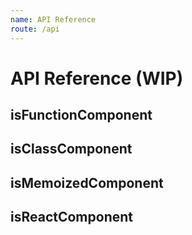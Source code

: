 ```yaml
---
name: API Reference
route: /api
---
```


# API Reference (WIP)
## isFunctionComponent
## isClassComponent
## isMemoizedComponent
## isReactComponent